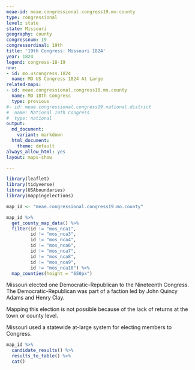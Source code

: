 ```yaml
---
meae-id: meae.congressional.congress19.mo.county
type: congressional
level: state
state: Missouri
geography: county
congressnum: 19
congressordinal: 19th
title: '19th Congress: Missouri 1824'
year: 1824
legend: congress-18-19
nnv:
- id: mo.uscongress.1824
  name: MO US Congress 1824 At Large
related-maps:
- id: meae.congressional.congress18.mo.county
  name: MO 18th Congress
  type: previous
#- id: meae.congressional.congress19.national.district
#  name: National 19th Congress
#  type: national
output:
  md_document:
    variant: markdown
  html_document:
    theme: default
always_allow_html: yes
layout: maps-show

---
```


```r
library(leaflet)
library(tidyverse)
library(USAboundaries)
library(mappingelections)

map_id <- "meae.congressional.congress19.mo.county"
```

<div class="map">

```r
map_id %>%
  get_county_map_data() %>%
  filter(id != "mos_nca1",
         id != "mos_nca3",
         id != "mos_nca4",
         id != "mos_nca6",
         id != "mos_nca7",
         id != "mos_nca8",
         id != "mos_nca9",
         id != "mos_nca10") %>% 
  map_counties(height = "650px")
```

</div>

Missouri elected one Democratic-Republican to the Nineteenth Congress. The Democratic-Republican was part of a faction led by John Quincy Adams and Henry Clay.

Mapping this election is not possible because of the lack of returns at the town or county level.

Missouri used a statewide at-large system for electing members to Congress. 

<div class="results-table">

```r
map_id %>%
  candidate_results() %>%
  results_to_table() %>%
  cat()
```

</div>
